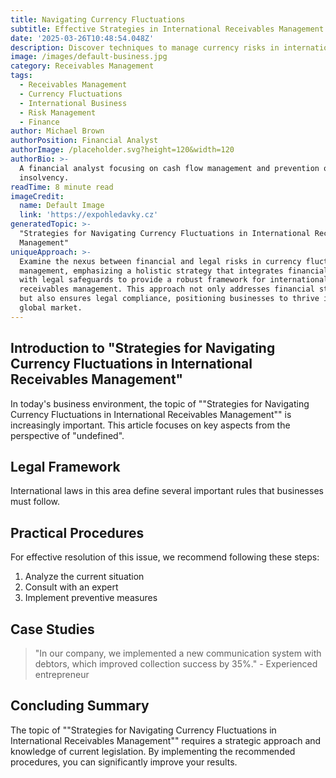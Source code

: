 ```yaml
---
title: Navigating Currency Fluctuations
subtitle: Effective Strategies in International Receivables Management
date: '2025-03-26T10:48:54.048Z'
description: Discover techniques to manage currency risks in international receivables.
image: /images/default-business.jpg
category: Receivables Management
tags:
  - Receivables Management
  - Currency Fluctuations
  - International Business
  - Risk Management
  - Finance
author: Michael Brown
authorPosition: Financial Analyst
authorImage: /placeholder.svg?height=120&width=120
authorBio: >-
  A financial analyst focusing on cash flow management and prevention of payment
  insolvency.
readTime: 8 minute read
imageCredit:
  name: Default Image
  link: 'https://expohledavky.cz'
generatedTopic: >-
  "Strategies for Navigating Currency Fluctuations in International Receivables
  Management"
uniqueApproach: >-
  Examine the nexus between financial and legal risks in currency fluctuation
  management, emphasizing a holistic strategy that integrates financial tools
  with legal safeguards to provide a robust framework for international
  receivables management. This approach not only addresses financial stability
  but also ensures legal compliance, positioning businesses to thrive in the
  global market.
---
```



## Introduction to "Strategies for Navigating Currency Fluctuations in International Receivables Management"

In today's business environment, the topic of ""Strategies for Navigating Currency Fluctuations in International Receivables Management"" is increasingly important. This article focuses on key aspects from the perspective of "undefined".

## Legal Framework

International laws in this area define several important rules that businesses must follow.

## Practical Procedures

For effective resolution of this issue, we recommend following these steps:

1. Analyze the current situation
2. Consult with an expert
3. Implement preventive measures

## Case Studies

> "In our company, we implemented a new communication system with debtors, which improved collection success by 35%." - Experienced entrepreneur

## Concluding Summary

The topic of ""Strategies for Navigating Currency Fluctuations in International Receivables Management"" requires a strategic approach and knowledge of current legislation. By implementing the recommended procedures, you can significantly improve your results.
